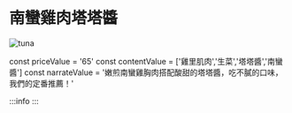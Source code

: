 # 南蠻雞肉塔塔醬
![tuna](/img/item/DSC_4792.jpg)

const priceValue = '65'
const contentValue = ['雞里肌肉','生菜','塔塔醬','南蠻醬']
const narrateValue = '嫩煎南蠻雞胸肉搭配酸甜的塔塔醬，吃不膩的口味，我們的定番推薦！'

:::info
<PublicLayout
price={priceValue}
content={contentValue}
narrate={narrateValue}
/>
:::
